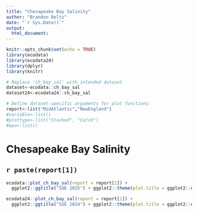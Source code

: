 ```yaml
---
title: "Chesapeake Bay Salinity"
author: "Brandon Beltz"
date: "`r Sys.Date()`"
output:
  html_document:
---
```


```r
knitr::opts_chunk$set(echo = TRUE)
library(ecodata)
library(ecodata24)
library(dplyr)
library(knitr)

# Replace 'ch_bay_sal' with intended dataset
dataset<-ecodata::ch_bay_sal
dataset24<-ecodata24::ch_bay_sal

# Define dataset-specific arguments for plot functions
report<-list("MidAtlantic","NewEngland")
#variable<-list()
#plottype<-list("Stacked", "Catch")
#epu<-list()
```

# Chesapeake Bay Salinity {.tabset}

## `r paste(report[1])`
```r
ecodata::plot_ch_bay_sal(report = report[1]) + 
  ggplot2::ggtitle("SOE 2025") + ggplot2::theme(plot.title = ggplot2::element_text(size = 20))

ecodata24::plot_ch_bay_sal(report = report[1]) + 
  ggplot2::ggtitle("SOE 2024") + ggplot2::theme(plot.title = ggplot2::element_text(size = 20))
```
